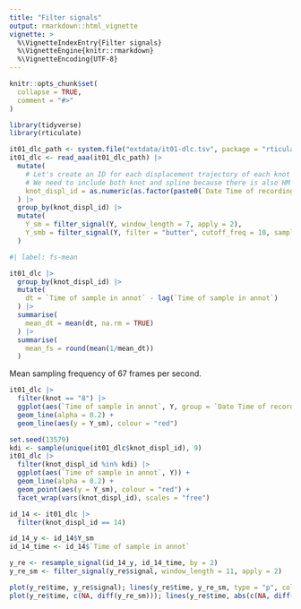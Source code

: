 ```yaml
---
title: "Filter signals"
output: rmarkdown::html_vignette
vignette: >
  %\VignetteIndexEntry{Filter signals}
  %\VignetteEngine{knitr::rmarkdown}
  %\VignetteEncoding{UTF-8}
---
```


```r
knitr::opts_chunk$set(
  collapse = TRUE,
  comment = "#>"
)
```

```r
library(tidyverse)
library(rticulate)
```

```r
it01_dlc_path <- system.file("extdata/it01-dlc.tsv", package = "rticulate")
it01_dlc <- read_aaa(it01_dlc_path) |> 
  mutate(
    # Let's create an ID for each displacement trajectory of each knot in each recording
    # We need to include both knot and spline because there is also HM spline and STM spline
    knot_displ_id = as.numeric(as.factor(paste0(`Date Time of recording`, spline, knot)))
  ) |> 
  group_by(knot_displ_id) |> 
  mutate(
    Y_sm = filter_signal(Y, window_length = 7, apply = 2),
    Y_smb = filter_signal(Y, filter = "butter", cutoff_freq = 10, sampling_freq = 67)
  )
```


```r
#| label: fs-mean

it01_dlc |>
  group_by(knot_displ_id) |>
  mutate(
    dt = `Time of sample in annot` - lag(`Time of sample in annot`)
  ) |>
  summarise(
    mean_dt = mean(dt, na.rm = TRUE)
  ) |>
  summarise(
    mean_fs = round(mean(1/mean_dt))
  )
```

Mean sampling frequency of 67 frames per second.

```r
it01_dlc |> 
  filter(knot == "8") |> 
  ggplot(aes(`Time of sample in annot`, Y, group = `Date Time of recording`)) +
  geom_line(alpha = 0.2) +
  geom_line(aes(y = Y_sm), colour = "red")
```

```r
set.seed(13579)
kdi <- sample(unique(it01_dlc$knot_displ_id), 9)
it01_dlc |> 
  filter(knot_displ_id %in% kdi) |> 
  ggplot(aes(`Time of sample in annot`, Y)) +
  geom_line(alpha = 0.2) +
  geom_point(aes(y = Y_sm), colour = "red") +
  facet_wrap(vars(knot_displ_id), scales = "free")
```



```r
id_14 <- it01_dlc |> 
  filter(knot_displ_id == 14)

id_14_y <- id_14$Y_sm
id_14_time <- id_14$`Time of sample in annot`

y_re <- resample_signal(id_14_y, id_14_time, by = 2)
y_re_sm <- filter_signal(y_re$signal, window_length = 11, apply = 2)

plot(y_re$time, y_re$signal); lines(y_re$time, y_re_sm, type = "p", col = "red")
plot(y_re$time, c(NA, diff(y_re_sm))); lines(y_re$time, abs(c(NA, diff(y_re_sm))), col = "red")
```

